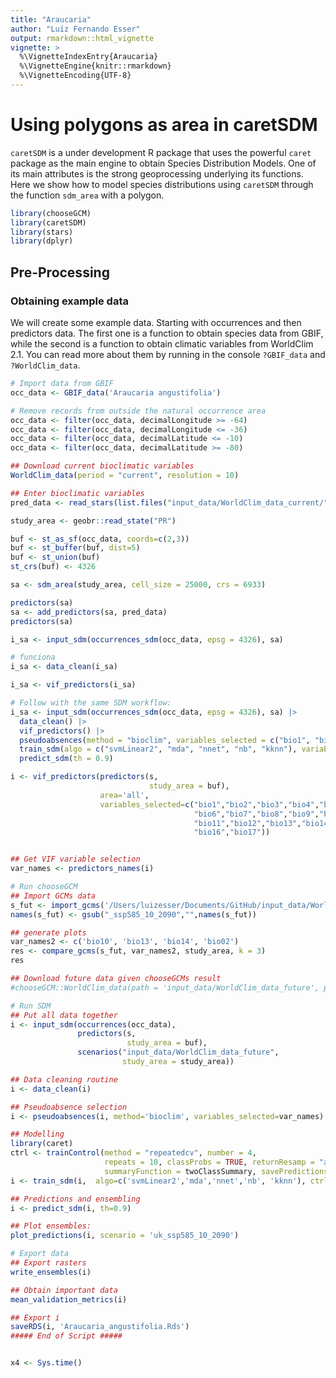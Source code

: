```yaml
---
title: "Araucaria"
author: "Luíz Fernando Esser"
output: rmarkdown::html_vignette
vignette: >
  %\VignetteIndexEntry{Araucaria}
  %\VignetteEngine{knitr::rmarkdown}
  %\VignetteEncoding{UTF-8}
---
```


# Using polygons as area in caretSDM

`caretSDM` is a under development R package that uses the powerful `caret` package as the main engine to obtain Species Distribution Models. One of its main attributes is the strong geoprocessing underlying its functions. Here we show how to model species distributions using `caretSDM` through the function `sdm_area` with a polygon.

```r
library(chooseGCM)
library(caretSDM)
library(stars)
library(dplyr)
```

## Pre-Processing

### Obtaining example data

We will create some example data. Starting with occurrences and then predictors data. The first one is a function to obtain species data from GBIF, while the second is a function to obtain climatic variables from WorldClim 2.1. You can read more about them by running in the console `?GBIF_data` and `?WorldClim_data`.

```r
# Import data from GBIF
occ_data <- GBIF_data('Araucaria angustifolia')

# Remove records from outside the natural occurrence area
occ_data <- filter(occ_data, decimalLongitude >= -64)
occ_data <- filter(occ_data, decimalLongitude <= -36)
occ_data <- filter(occ_data, decimalLatitude <= -10)
occ_data <- filter(occ_data, decimalLatitude >= -80)
```

```r
## Download current bioclimatic variables
WorldClim_data(period = "current", resolution = 10)

## Enter bioclimatic variables
pred_data <- read_stars(list.files("input_data/WorldClim_data_current/", full.names = T), along = "band", normalize_path = F)
```

```r
study_area <- geobr::read_state("PR")
```

```r
buf <- st_as_sf(occ_data, coords=c(2,3))
buf <- st_buffer(buf, dist=5)
buf <- st_union(buf)
st_crs(buf) <- 4326
```

```r
sa <- sdm_area(study_area, cell_size = 25000, crs = 6933)
```

```r
predictors(sa)
sa <- add_predictors(sa, pred_data)
predictors(sa)
```

```r
i_sa <- input_sdm(occurrences_sdm(occ_data, epsg = 4326), sa)
```

```r
# funciona
i_sa <- data_clean(i_sa)
```

```r
i_sa <- vif_predictors(i_sa)
```

```r
# Follow with the same SDM workflow:
i_sa <- input_sdm(occurrences_sdm(occ_data, epsg = 4326), sa) |>
  data_clean() |>
  vif_predictors() |>
  pseudoabsences(method = "bioclim", variables_selected = c("bio1", "bio12", "LENGTH_KM")) |>
  train_sdm(algo = c("svmLinear2", "mda", "nnet", "nb", "kknn"), variables_selected = c("bio1", "bio12", "LENGTH_KM")) |>
  predict_sdm(th = 0.9)

```

```r
i <- vif_predictors(predictors(s,
                               study_area = buf),
                    area='all',
                    variables_selected=c("bio1","bio2","bio3","bio4","bio5",
                                         "bio6","bio7","bio8","bio9","bio10",
                                         "bio11","bio12","bio13","bio14","bio15",
                                         "bio16","bio17"))


## Get VIF variable selection
var_names <- predictors_names(i)

# Run chooseGCM
## Import GCMs data
s_fut <- import_gcms('/Users/luizesser/Documents/GitHub/input_data/WorldClim_data_future_all') # Folder with all GCMs to use in choose GCMs
names(s_fut) <- gsub("_ssp585_10_2090","",names(s_fut))

## generate plots
var_names2 <- c('bio10', 'bio13', 'bio14', 'bio02')
res <- compare_gcms(s_fut, var_names2, study_area, k = 3)
res

## Download future data given chooseGCMs result
#chooseGCM::WorldClim_data(path = 'input_data/WorldClim_data_future', period = 'future', variable = 'bioc', year = c('2050','2090'), gcm = as.character(res$suggested_gcms), ssp = c('245','585'), resolution = 10)

# Run SDM
## Put all data together
i <- input_sdm(occurrences(occ_data),
               predictors(s,
                          study_area = buf),
               scenarios("input_data/WorldClim_data_future",
                         study_area = study_area))

## Data cleaning routine
i <- data_clean(i)

## Pseudoabsence selection
i <- pseudoabsences(i, method='bioclim', variables_selected=var_names)

## Modelling
library(caret)
ctrl <- trainControl(method = "repeatedcv", number = 4,
                     repeats = 10, classProbs = TRUE, returnResamp = "all",
                     summaryFunction = twoClassSummary, savePredictions = "all")
i <- train_sdm(i,  algo=c('svmLinear2','mda','nnet','nb', 'kknn'), ctrl=ctrl, variables_selected=var_names)

## Predictions and ensembling
i <- predict_sdm(i, th=0.9)

## Plot ensembles:
plot_predictions(i, scenario = 'uk_ssp585_10_2090')

# Export data
## Export rasters
write_ensembles(i)

## Obtain important data
mean_validation_metrics(i)

## Export i
saveRDS(i, 'Araucaria_angustifolia.Rds')
##### End of Script #####


x4 <- Sys.time()
```
